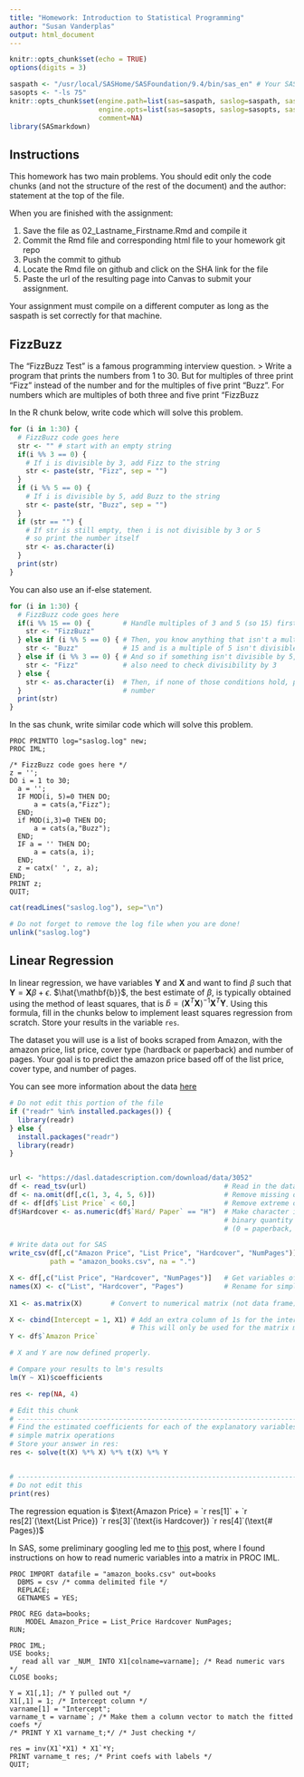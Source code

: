 ```yaml
---
title: "Homework: Introduction to Statistical Programming"
author: "Susan Vanderplas"
output: html_document
---
```


```r
knitr::opts_chunk$set(echo = TRUE)
options(digits = 3)
```

```r

saspath <- "/usr/local/SASHome/SASFoundation/9.4/bin/sas_en" # Your SAS path goes here
sasopts <- "-ls 75"
knitr::opts_chunk$set(engine.path=list(sas=saspath, saslog=saspath, sashtml=saspath),
                      engine.opts=list(sas=sasopts, saslog=sasopts, sashtml=sasopts), 
                      comment=NA)
library(SASmarkdown)

```
## Instructions
This homework has two main problems. You should edit only the code chunks (and not the structure of the rest of the document) and the author: statement at the top of the file. 

When you are finished with the assignment: 

1. Save the file as 02_Lastname_Firstname.Rmd and compile it
2. Commit the Rmd file and corresponding html file to your homework git repo
3. Push the commit to github
4. Locate the Rmd file on github and click on the SHA link for the file
5. Paste the url of the resulting page into Canvas to submit your assignment.

Your assignment must compile on a different computer as long as the saspath is set correctly for that machine.

## FizzBuzz

The "FizzBuzz Test" is a famous programming interview question. 
> Write a program that prints the numbers from 1 to 30. But for multiples of three print “Fizz” instead of the number and for the multiples of five print “Buzz”. For numbers which are multiples of both three and five print “FizzBuzz

In the R chunk below, write code which will solve this problem. 

```r

for (i in 1:30) {
  # FizzBuzz code goes here
  str <- "" # start with an empty string
  if(i %% 3 == 0) {
    # If i is divisible by 3, add Fizz to the string
    str <- paste(str, "Fizz", sep = "")
  }
  if (i %% 5 == 0) {
    # If i is divisible by 5, add Buzz to the string
    str <- paste(str, "Buzz", sep = "")
  }
  if (str == "") {
    # If str is still empty, then i is not divisible by 3 or 5
    # so print the number itself
    str <- as.character(i)
  }
  print(str)
}


```

You can also use an if-else statement. 
```r

for (i in 1:30) {
  # FizzBuzz code goes here
  if(i %% 15 == 0) {        # Handle multiples of 3 and 5 (so 15) first
    str <- "FizzBuzz"
  } else if (i %% 5 == 0) { # Then, you know anything that isn't a multiple of
    str <- "Buzz"           # 15 and is a multiple of 5 isn't divisible by 3
  } else if (i %% 3 == 0) { # And so if something isn't divisible by 5, you 
    str <- "Fizz"           # also need to check divisibility by 3
  } else {
    str <- as.character(i)  # Then, if none of those conditions hold, print the 
  }                         # number
  print(str)
}


```

In the sas chunk, write similar code which will solve this problem.

```sashtml
PROC PRINTTO log="saslog.log" new;
PROC IML;

/* FizzBuzz code goes here */
z = '';
DO i = 1 to 30;
  a = '';
  IF MOD(i, 5)=0 THEN DO;
      a = cats(a,"Fizz");
  END;
  if MOD(i,3)=0 THEN DO;
      a = cats(a,"Buzz");
  END;
  IF a = '' THEN DO;
      a = cats(a, i);
  END;
  z = catx(' ', z, a);
END;
PRINT z;
QUIT;
```

```r
cat(readLines("saslog.log"), sep="\n")
```

```r
# Do not forget to remove the log file when you are done!
unlink("saslog.log")
```


## Linear Regression

In linear regression, we have variables $\mathbf{Y}$ and $\mathbf{X}$ and want to find $\beta$ such that $\mathbf{Y} = \mathbf{X}\beta + \epsilon$. $\hat{\mathbf{b}}$, the best estimate of $\beta$, is typically obtained using the method of least squares, that is $\hat b = (\mathbf{X}^{T}\mathbf{X})^{-1}\mathbf{X}^T\mathbf{Y}$. Using this formula, fill in the chunks below to implement least squares regression from scratch. Store your results in the variable `res`.

The dataset you will use is a list of books scraped from Amazon, with the amazon price, list price, cover type (hardback or paperback) and number of pages. Your goal is to predict the amazon price based off of the list price, cover type, and number of pages.

You can see more information about the data [here](https://dasl.datadescription.com/datafile/amazon-books/?_sfm_methods=Multiple+Regression&_sfm_cases=4+59943)

```r
# Do not edit this portion of the file
if ("readr" %in% installed.packages()) {
  library(readr)
} else {
  install.packages("readr")
  library(readr)
}


url <- "https://dasl.datadescription.com/download/data/3052"
df <- read_tsv(url)                                  # Read in the data
df <- na.omit(df[,c(1, 3, 4, 5, 6)])                 # Remove missing observations
df <- df[df$`List Price` < 60,]                      # Remove extreme observations
df$Hardcover <- as.numeric(df$`Hard/ Paper` == "H")  # Make character into
                                                     # binary quantity 
                                                     # (0 = paperback, 1 = hardcover)

# Write data out for SAS
write_csv(df[,c("Amazon Price", "List Price", "Hardcover", "NumPages")], 
          path = "amazon_books.csv", na = ".")

X <- df[,c("List Price", "Hardcover", "NumPages")]   # Get variables of interest
names(X) <- c("List", "Hardcover", "Pages")          # Rename for simplicity
                                                     
X1 <- as.matrix(X)       # Convert to numerical matrix (not data frame)

X <- cbind(Intercept = 1, X1) # Add an extra column of 1s for the intercept
                              # This will only be used for the matrix mult
Y <- df$`Amazon Price`

# X and Y are now defined properly.

# Compare your results to lm's results
lm(Y ~ X1)$coefficients

res <- rep(NA, 4)
```

```r
# Edit this chunk
# ------------------------------------------------------------------------------
# Find the estimated coefficients for each of the explanatory variables using 
# simple matrix operations
# Store your answer in res: 
res <- solve(t(X) %*% X) %*% t(X) %*% Y


# ------------------------------------------------------------------------------
# Do not edit this
print(res) 
```

The regression equation is $\text{Amazon Price} = `r res[1]` + `r res[2]`(\text{List Price}) `r res[3]`(\text{is Hardcover})  `r res[4]`(\text{# Pages})$


In SAS, some preliminary googling led me to [this](https://blogs.sas.com/content/iml/2012/01/16/reading-all-variables-into-a-matrix.html) post, where I found instructions on how to read numeric variables into a matrix in PROC IML. 

```sas
PROC IMPORT datafile = "amazon_books.csv" out=books
  DBMS = csv /* comma delimited file */
  REPLACE;
  GETNAMES = YES;
  
PROC REG data=books;
    MODEL Amazon_Price = List_Price Hardcover NumPages;
RUN;

PROC IML;
USE books;
   read all var _NUM_ INTO X1[colname=varname]; /* Read numeric vars */
CLOSE books;
  
Y = X1[,1]; /* Y pulled out */
X1[,1] = 1; /* Intercept column */
varname[1] = "Intercept";
varname_t = varname`; /* Make them a column vector to match the fitted coefs */
/* PRINT Y X1 varname_t;*/ /* Just checking */
    
res = inv(X1`*X1) * X1`*Y;
PRINT varname_t res; /* Print coefs with labels */
QUIT;

```

